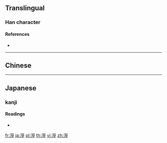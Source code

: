 {{character info/new}}
{{also|湿}}
==Translingual==

===Han character===
{{Han char|rn=85|rad=水|as=10|sn=13|four=31114|canj=EMVG|ids=⿰氵𡌥}}

====References====
* {{Han ref|kx=0641.140|dkj=17992|dj=1048.190|hdz=31697.060|uh=6EBC|ud=28348|bh=B7C3|bd=47043}}

----

==Chinese==
{{zh-see|濕|v}}

----

==Japanese==

=== kanji ===
{{ja-kanji|grade=|rs=水10}}

==== Readings ====
* {{ja-readings|on=[[しつ]] (shitsu)}}

[[fr:溼]]
[[ja:溼]]
[[pl:溼]]
[[th:溼]]
[[vi:溼]]
[[zh:溼]]